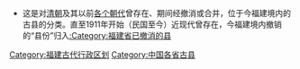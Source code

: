 * 这是对[[清朝|清朝]]及其以前[[中国朝代|各个朝代]]曾存在、期间经撤消或合并，位于今福建境内的古县的分类。直至1911年开始（民国至今）近现代曾存在，今福建境内撤销的“县份”归入[[:Category:福建省已撤消的县|:Category:福建省已撤消的县]]
{{中国古代行政区划分类向导|state=expanded}}
[[Category:福建古代行政区划|Category:福建古代行政区划]]
[[Category:中国各省古县|Category:中国各省古县]]